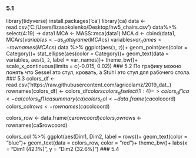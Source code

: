 ### 5.1
library(tidyverse)
install.packages('ca')
library(ca)
data <- read.csv('C:/Users/lizasokolenko/Desktop/hw5_chairs.csv')
data%>% 
  select(4:19) -> data1
MCA <- MASS::mca(data1)
MCA
d <- cbind(data1, MCA$rs)
variables <- as_data_frame(MCA$cs)
variables$var_names <- rownames(MCA$cs)
data %>% 
  ggplot(aes(`1`, `2`))+
  geom_point(aes(color = Category))+
  stat_ellipse(aes(color = Category))+
  geom_text(data = variables, aes(`1`, `2`, label = var_names))+
  theme_bw()+
  scale_x_continuous(limits = c(-0.015, 0.02))
### 5.2
По графику можно понять что Sessel это стул, кровать, а Stuhl это стул для рабочего стола. 
### 5.3
colors_df <- read.csv('https://raw.githubusercontent.com/agricolamz/2019_dat..)
rownames(colors_df) <- colors_df$colors
colors_df %>% 
select(1:4) -> colors_df1
ca <- ca(colors_df1)
ca
summary(ca)
colors_col <- data.frame(ca$colcoord)
colors_col$rows <- rownames(ca$colcoord)

colors_row <- data.frame(ca$rowcoord)
colors_row$rows <- rownames(ca$rowcoord)

colors_col %>% 
ggplot(aes(Dim1, Dim2, label = rows))+
geom_text(color = "blue")+
geom_text(data = colors_row, color = "red")+
theme_bw()+
labs(x = "Dim1 (42.1%)",
y = "Dim2 (32.6%)")
### 5.4

###
